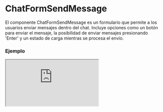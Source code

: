 # ChatFormSendMessage

El componente ChatFormSendMessage es un formulario que permite a los usuarios enviar mensajes dentro del chat. Incluye opciones como un botón para enviar el mensaje, la posibilidad de enviar mensajes presionando 'Enter' y un estado de carga mientras se procesa el envío.


### Ejemplo

<Iframe
  minHeightIframe="30dvh"
  src="https://fenextjs-component-storybook.vercel.app/iframe.html?args=&id=chat-chatformsendmessage--index&viewMode=story"
/>

### Importación

Para importar el componente ChatFormSendMessage, se puede hacer desde fenextjs

```tsx copy
import { ChatFormSendMessage } from "fenextjs";
```

### Parámetros

| Parámetro          | Tipo                                                             | Requerido | Default | Descripcion                                                                                       |
| ------------------ | ---------------------------------------------------------------- | --------- | ------- | ------------------------------------------------------------------------------------------------- |
| onSubmit           | RequestProps\<ChatFormSendMessageDataProps, RequestResultProps\> | no        |         | Función que se ejecuta al enviar el mensaje, recibiendo los datos del formulario como parámetros. |
| loader             | boolean                                                          | no        | false   | Indica si el formulario está en estado de carga, deshabilitando la interacción del usuario.       |
| useSubmitInEnter   | boolean                                                          | no        | true    | Si se debe permitir el envío del mensaje presionando 'Enter'.                                     |
| btnChildren        | ReactNode                                                        | no        | Send    | Contenido del botón para enviar el mensaje.                                                       |
| placeholderMessage | string                                                           | no        | Message | Texto de placeholder que se mostrará en el campo del mensaje.                                     |

### Storybook

Para ver el storybook del componente lo puede hacer con este [link](https://fenextjs-component-storybook.vercel.app/?path=/story/chat-chatformsendmessage--index)

### Usos

- Formulario básico de enviar mensaje

```tsx copy
<ChatFormSendMessage
  onSubmit={async (data) => {
    console.log(data);
  }}
/>
```

- Formulario con botón y placeholder personalizados

```tsx copy
<ChatFormSendMessage
  btnChildren="Enviar"
  placeholderMessage="Escribe tu mensaje aquí"
/>
```

- Formulario sin envío con Enter

```tsx copy
<ChatFormSendMessage useSubmitInEnter={false} />
```
